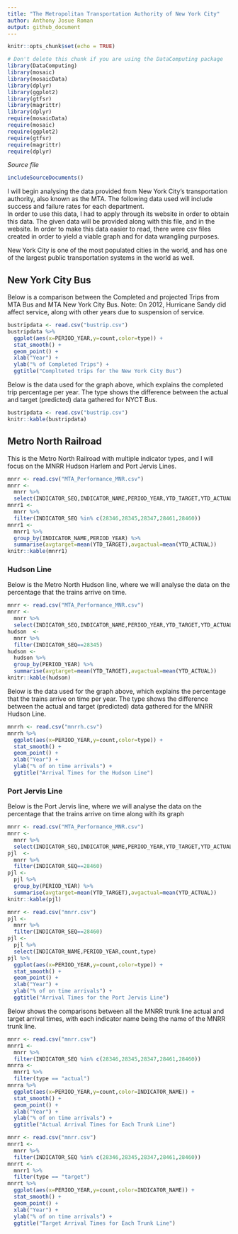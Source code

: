 ```yaml
---
title: "The Metropolitan Transportation Authority of New York City"
author: Anthony Josue Roman
output: github_document
---
```


```r
knitr::opts_chunk$set(echo = TRUE)
```

```r
# Don't delete this chunk if you are using the DataComputing package
library(DataComputing)
library(mosaic)
library(mosaicData)
library(dplyr)
library(ggplot2)
library(gtfsr)
library(magrittr)
library(dplyr)
require(mosaicData)
require(mosaic)
require(ggplot2)
require(gtfsr)
require(magrittr)
require(dplyr)
```
*Source file* 
```r
includeSourceDocuments()
```

I will begin analysing the data provided from New York City's transportation authority, also known as the MTA. The following data used will include success and failure rates for each department.  
In order to use this data, I had to apply through its website in order to obtain this data. The given data will be provided along with this file, and in the website. In order to make this data easier to read, there were csv files created in order to yield a viable graph and for data wrangling purposes.

New York City is one of the most populated cities in the world, and has one of the largest public transportation systems in the world as well.

## New York City Bus

Below is a comparison between the Completed and projected Trips from MTA Bus and MTA New York City Bus. Note: On 2012, Hurricane Sandy did affect service, along with other years due to suspension of service.

```r
bustripdata <- read.csv("bustrip.csv")
bustripdata %>% 
  ggplot(aes(x=PERIOD_YEAR,y=count,color=type)) +
  stat_smooth() +
  geom_point() + 
  xlab("Year") + 
  ylab("% of Completed Trips") +
  ggtitle("Complteted trips for the New York City Bus")
```
  
Below is the data used for the graph above, which explains the completed trip percentage per year. The type shows the difference between the actual and target (predicted) data gathered for NYCT Bus.

```r
bustripdata <- read.csv("bustrip.csv")
knitr::kable(bustripdata)
```

## Metro North Railroad

This is the Metro North Railroad with multiple indicator types, and I will focus on the MNRR Hudson Harlem and Port Jervis Lines.

```r
mnrr <- read.csv("MTA_Performance_MNR.csv")
mnrr <- 
  mnrr %>% 
  select(INDICATOR_SEQ,INDICATOR_NAME,PERIOD_YEAR,YTD_TARGET,YTD_ACTUAL)
mnrr1 <- 
  mnrr %>% 
  filter(INDICATOR_SEQ %in% c(28346,28345,28347,28461,28460))
mnrr1 <-
  mnrr1 %>%
  group_by(INDICATOR_NAME,PERIOD_YEAR) %>%
  summarise(avgtarget=mean(YTD_TARGET),avgactual=mean(YTD_ACTUAL))
knitr::kable(mnrr1)
```

### Hudson Line

Below is the Metro North Hudson line, where we will analyse the data on the percentage that the trains arrive on time.

```r
mnrr <- read.csv("MTA_Performance_MNR.csv")
mnrr <- 
  mnrr %>% 
  select(INDICATOR_SEQ,INDICATOR_NAME,PERIOD_YEAR,YTD_TARGET,YTD_ACTUAL)
hudson  <- 
  mnrr %>% 
  filter(INDICATOR_SEQ==28345)
hudson <-
  hudson %>%
  group_by(PERIOD_YEAR) %>%
  summarise(avgtarget=mean(YTD_TARGET),avgactual=mean(YTD_ACTUAL))
knitr::kable(hudson)
```

Below is the data used for the graph above, which explains the percentage that the trains arrive on time per year. The type shows the difference between the actual and target (predicted) data gathered for the MNRR Hudson Line.

```r
mnrrh <- read.csv("mnrrh.csv")
mnrrh %>% 
  ggplot(aes(x=PERIOD_YEAR,y=count,color=type)) +
  stat_smooth() +
  geom_point() + 
  xlab("Year") + 
  ylab("% of on time arrivals") +
  ggtitle("Arrival Times for the Hudson Line")
```

### Port Jervis Line 

Below is the Port Jervis line, where we will analyse the data on the percentage that the trains arrive on time along with its graph

```r
mnrr <- read.csv("MTA_Performance_MNR.csv")
mnrr <- 
  mnrr %>% 
  select(INDICATOR_SEQ,INDICATOR_NAME,PERIOD_YEAR,YTD_TARGET,YTD_ACTUAL)
pjl  <- 
  mnrr %>% 
  filter(INDICATOR_SEQ==28460)
pjl <-
  pjl %>%
  group_by(PERIOD_YEAR) %>%
  summarise(avgtarget=mean(YTD_TARGET),avgactual=mean(YTD_ACTUAL))
knitr::kable(pjl)
```

```r
mnrr <- read.csv("mnrr.csv")
pjl <-
  mnrr %>%
  filter(INDICATOR_SEQ==28460)
pjl <-
  pjl %>%
  select(INDICATOR_NAME,PERIOD_YEAR,count,type)
pjl %>% 
  ggplot(aes(x=PERIOD_YEAR,y=count,color=type)) +
  stat_smooth() +
  geom_point() + 
  xlab("Year") + 
  ylab("% of on time arrivals") +
  ggtitle("Arrival Times for the Port Jervis Line")
```

Below shows the comparisons between all the MNRR trunk line actual and target arrival times, with each indicator name being the name of the MNRR trunk line.

```r
mnrr <- read.csv("mnrr.csv")
mnrr1 <- 
  mnrr %>% 
  filter(INDICATOR_SEQ %in% c(28346,28345,28347,28461,28460))
mnrra <-
  mnrr1 %>%
  filter(type == "actual")
mnrra %>% 
  ggplot(aes(x=PERIOD_YEAR,y=count,color=INDICATOR_NAME)) +
  stat_smooth() +
  geom_point() + 
  xlab("Year") + 
  ylab("% of on time arrivals") +
  ggtitle("Actual Arrival Times for Each Trunk Line")
```

```r
mnrr <- read.csv("mnrr.csv")
mnrr1 <- 
  mnrr %>% 
  filter(INDICATOR_SEQ %in% c(28346,28345,28347,28461,28460))
mnrrt <-
  mnrr1 %>%
  filter(type == "target")
mnrrt %>% 
  ggplot(aes(x=PERIOD_YEAR,y=count,color=INDICATOR_NAME)) +
  stat_smooth() +
  geom_point() + 
  xlab("Year") + 
  ylab("% of on time arrivals") +
  ggtitle("Target Arrival Times for Each Trunk Line")
```

